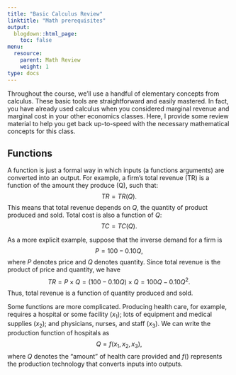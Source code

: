```yaml
---
title: "Basic Calculus Review"
linktitle: "Math prerequisites"
output:
  blogdown::html_page:
    toc: false
menu:
  resource:
    parent: Math Review
    weight: 1
type: docs
---
```


Throughout the course, we'll use a handful of elementary concepts from calculus. These basic tools are straightforward and easily mastered. In fact, you have already used calculus when you considered marginal revenue and marginal cost in your other economics classes. Here, I provide some review material to help you get back up-to-speed with the necessary mathematical concepts for this class.

## Functions
A function is just a formal way in which inputs (a functions arguments) are converted into an output. For example, a firm's total revenue (TR) is a function of the amount they produce (Q), such that: $$TR = TR(Q).$$ This means that total revenue depends on $Q$, the quantity of product produced and sold. Total cost is also a function of $Q$: $$TC = TC(Q).$$

As a more explicit example, suppose that the inverse demand for a firm is $$P = 100 - 0.10Q,$$ where $P$ denotes price and $Q$ denotes quantity. Since total revenue is the product of price and quantity, we have $$TR = P \times Q = (100 - 0.10Q) \times Q = 100Q - 0.10Q^2.$$ Thus, total revenue is a function of quantity produced and sold.

Some functions are more complicated. Producing health care, for example, requires a hospital or some facility ($x_{1}$); lots of equipment and medical supplies ($x_{2}$); and physicians, nurses, and staff ($x_{3}$). We can write the production function of hospitals as $$Q = f(x_{1}, x_{2}, x_{3}),$$ where $Q$ denotes the "amount" of health care provided and $f()$ represents the production technology that converts inputs into outputs. 


